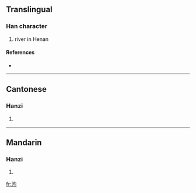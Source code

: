 ==Translingual==

===Han character===
{{Han char|rn=85|rad=水|as=05|sn=8|four=3712<sub>0</sub>|canj=水心口 (EPR)}}

# river in Henan

====References====
* {{Han ref|kx=0615.040|dkj=17266|dj=1009.030|hdz=31591.010|uh=6CC3|ud=27843|bh=CCFB|bd=52475}}

----

==Cantonese==

===Hanzi===
{{yue-hanzi|jyut=|y=geui3, keui1}}

# {{defn|Cantonese}}

----

==Mandarin==

===Hanzi===
{{cmn-hanzi|pin=[[jù]] ([[ju4]])|wg=chü<sup>4</sup>}}

# {{defn|Mandarin}}

[[fr:泃]]